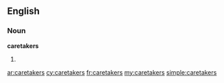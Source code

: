 ==English==

===Noun===
'''caretakers'''

# {{plural of|[[caretaker]]}}

[[ar:caretakers]]
[[cy:caretakers]]
[[fr:caretakers]]
[[my:caretakers]]
[[simple:caretakers]]
